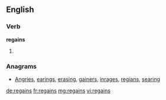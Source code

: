 ==English==

===Verb===
'''regains'''

# {{third-person singular of|regain}}

===Anagrams===
* [[Angries#English|Angries]], [[earings#English|earings]], [[erasing#English|erasing]], [[gainers#English|gainers]], [[inrages#English|inrages]], [[regians#English|regians]], [[searing#English|searing]]

[[de:regains]]
[[fr:regains]]
[[mg:regains]]
[[vi:regains]]